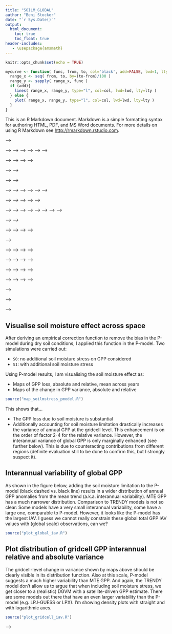 ```yaml
---
title: "SOILM_GLOBAL"
author: "Beni Stocker"
date: "`r Sys.Date()`"
output:
  html_document:
    toc: true
    toc_float: true
header-includes:
   - \usepackage{amsmath}
---
```


```r
knitr::opts_chunk$set(echo = TRUE)
```

```r
mycurve <- function( func, from, to, col='black', add=FALSE, lwd=1, lty=1 ){
  range_x <- seq( from, to, by=(to-from)/100 )
  range_y <- sapply( range_x, func )
  if (add){
    lines( range_x, range_y, type="l", col=col, lwd=lwd, lty=lty )
  } else {
    plot( range_x, range_y, type="l", col=col, lwd=lwd, lty=lty )
  }
}

```

This is an R Markdown document. Markdown is a simple formatting syntax for authoring HTML, PDF, and MS Word documents. For more details on using R Markdown see <http://rmarkdown.rstudio.com>.

<!-- ## Aggregate site data -->

<!-- Collect and aggregate FLUXNET 2015 site scale data to single data frame, using all sites. Aggregation is done for daily data using P-model output and observational data, and for 8-day periods using MTE and MODIS data, combined with observational data (mean over 8-day period) -->
<!-- ```{r aggregate_all, warning=FALSE, eval=FALSE} -->
<!-- source("aggregate_all_fluxnet2015.R") -->
<!-- ``` -->

<!-- ### Indication of a bias under dry conditions -->
<!-- The following boxplots give an indication that GPP model biases are related to drought conditions: Under dry conditions (daily AET/PET<0.95), the models exhibit a higher bias (ratio of modelled over observed GPP). The P-model is unbiased under moist conditions. For both MTE and MODIS GPP the low bias under moist conditions is partially compensated by a high bias (or apparently small bias) under dry conditions. Furthermore, the P-model bias exhibits a relationship to AET/PET: the drier the higher bias. The same is true for MTE and MODIS GPP, although the pattern is not as clear. -->
<!-- ```{r plot_all, fig.width=5, fig.height=4, eval=TRUE} -->
<!-- source("plot_agg_all_fluxnet2015.R") -->
<!-- ``` -->

<!-- Aggregate data as before but now only for a subset of sites where the NN-FLUXNET2015 method performed well. This data includes the NN-predicted values of LUE and fLUE. -->
<!-- ```{r aggregate_nn, warning=FALSE, eval=FALSE} -->
<!-- source("aggregate_nn_fluxnet2015.R") -->
<!-- ``` -->

<!-- ## Fit soil moisture stress function -->
<!-- Derive the soil moisture stress function by fitting a quadratic function to fLUE data derived by (NN FLUXNET2015). The maximum LUE decline at low soil moisture is a function of mean AET/PET (see Fig. 9 in Stocker et al. XXX). Two approaches are shown here. These yield very similar results. -->

<!-- ### Two-step method, fitting fLUE -->
<!-- This approach is based on a linear relationship between the maximum LUE reduction (mean fLUE values in lowest soil moisture bin fLUE$_0$) and mean annual AET/PET. -->
<!-- ```{r linearfit} -->
<!-- load( "data/nice_nn_agg_lue_obs_evi.Rdata" )       # loads 'nice_agg' -->
<!-- ddf <- nice_agg -->
<!-- rm("nice_agg")  # rename to be a bit more concise -->

<!-- ## Use only sites where NN method worked (i.e. that had clear and identifiable soil moisture limitation) -->
<!-- successcodes <- read.csv( paste( myhome, "sofun/utils_sofun/analysis_sofun/fluxnet2015/successcodes.csv", sep="" ), as.is = TRUE ) -->
<!-- do.sites <- dplyr::filter( successcodes, successcode==1 | successcode==2 )$mysitename -->
<!-- ddf <- ddf %>% filter( mysitename %in% do.sites ) -->

<!-- ## Merge mean annual alpha (AET/PET) values into this dataframe -->
<!-- load( "../sofun/utils_sofun/analysis_sofun/fluxnet2015/data/alpha_fluxnet2015.Rdata" )  # loads 'df_alpha' -->
<!-- ddf <- ddf %>% left_join( rename( df_alpha, meanalpha=alpha ), by="mysitename" ) -->
<!-- source("get_linearfit.R") -->
<!-- source("plot_linearfit.R") -->

<!-- # usesites <- read.csv("use_biaseval.csv") %>% mutate( use_biaseval=ifelse(is.na(use_biaseval), FALSE, TRUE ) ) -->
<!-- linearfit  <- get_linearfit( filter( ddf, ratio_obs_mod < 5 ), monthly=FALSE ) -->
<!-- plot_linearfit( linearfit ) -->
<!-- save( linearfit,  file="linearfit.Rdata" ) -->
<!-- ``` -->

<!-- Given fLUE$_0$ as a linear function of mean AET/PET, the soil moisture stress function can be calculated with -->
<!-- ```{r correct_linearfit} -->
<!-- calc_flue_est_alpha <- function( x, alpha, apar, bpar, cpar, dpar ){ -->
<!--   flue0 <- apar + bpar * alpha -->
<!--   beta  <- (flue0 - 1.0) / (cpar - dpar)^2 -->
<!--   flue_est <- beta * (x - dpar)^2 + 1 -->
<!--   return( flue_est ) -->
<!-- } -->

<!-- ## add estimated fLUE to ddf -->
<!-- ddf <- ddf %>% mutate( flue_est = calc_flue_est_alpha( soilm_mean, alpha=meanalpha, apar=coef(linearfit$linmod)[1], bpar=coef(linearfit$linmod)[2], cpar=0.125, dpar=0.75 ) ) -->

<!-- ## evaluate bias~soil moisture -->
<!-- nbins <- 5 -->
<!-- binwidth <- 1/nbins -->
<!-- alphabins <- seq( from=0, to=1, by=binwidth ) -->
<!-- soilmbins <- seq( from=0, to=1, by=binwidth ) -->
<!-- ddf <- ddf %>% mutate( inalphabin = cut( as.numeric(alpha), breaks = alphabins ), insoilmbin = cut( as.numeric(soilm_mean), breaks = soilmbins ) )  -->

<!-- bp <- boxplot( log( bias_pmodel ) ~ insoilmbin, data=ddf, col="tomato", las=1, outline = FALSE, na.rm=TRUE, add=FALSE, at=(soilmbins[1:nbins]+1/nbins*0.3), boxwex=0.03, xlim=c(0,1) ) -->
<!-- bp <- boxplot( log( bias_pmodel * flue_est ) ~ insoilmbin, data=ddf, col="royalblue3", las=1, outline = FALSE, na.rm=TRUE, add=TRUE, at=(soilmbins[1:nbins]+1/nbins*0.6), boxwex=0.03, axes=FALSE, xlim=c(0,1) ) -->
<!-- abline( h=0.0, lty=3 ) -->
<!-- ``` -->

<!-- <!-- ### Non-linear least squares, fitting fLUE -->
<!-- This approach allows the linear relationship between mean AET/PET and the maximum LUE reduction to be freely determined from fitting a quadratic function to fLUE data. In addition to fitting the linear function of fLUE$_0$, here also the "tie-points" are fitted. Fitting is done using the `nlsLM` function of the `minpack.lm` package as follows: -->
<!-- ```{r nlsfit, eval=FALSE} -->
<!-- nlsfit <- nlsLM( -->
<!--                 fvar ~ calc_flue_est_alpha( soilm_mean, meanalpha, apar, bpar, cpar, dpar ), -->
<!--                 data=df, -->
<!--                 start=list( apar=0.11, bpar=0.89, cpar=0.125, dpar=0.75 ), -->
<!--                 lower=c( apar=0.001, bpar=0.5, cpar=0.001, dpar=0.3 ), -->
<!--                 upper=c( apar=0.3, bpar=1.5, cpar=0.3, dpar=1.0 ), -->
<!--                 algorithm="port" -->
<!--                 ) -->
<!-- ``` -->
<!-- Get the fit using daily data, estimate flue and plot bias: -->
<!-- ```{r get_nlsfit} -->
<!-- source("get_nlsfit.R") -->
<!-- nlsfit <- get_nlsfit( ddf, target="fvar", monthly=FALSE, bin=FALSE ) -->
<!-- save( nlsfit, file="nlsfit.Rdata" ) -->

<!-- ## add estimated fLUE to ddf -->
<!-- ddf <- ddf %>% mutate( flue_est = stress_quad_1sided_alpha( soilm_mean, meanalpha, coef(nlsfit)[[ "x0" ]], coef(nlsfit)[[ "apar" ]], coef(nlsfit)[[ "bpar" ]] ) ) -->

<!-- bp <- boxplot( log( bias_pmodel ) ~ insoilmbin, data=ddf, col="tomato", las=1, outline = FALSE, na.rm=TRUE, add=FALSE, at=(soilmbins[1:nbins]+1/nbins*0.3), boxwex=0.05, xlim=c(0,1) ) -->
<!-- bp <- boxplot( log( bias_pmodel * flue_est ) ~ insoilmbin, data=ddf, col="springgreen", las=1, outline = FALSE, na.rm=TRUE, add=TRUE, at=(soilmbins[1:nbins]+1/nbins*0.6), boxwex=0.05, axes=FALSE, xlim=c(0,1) ) -->
<!-- abline( h=0.0, lty=3 ) -->
<!-- ``` -->

<!-- ### Non-linear least squares, binned -->
<!-- This is basically the same as above, but here, we bin the data before fitting in order to avoid underrepresentation of data points where fLUE is low (low soil moisture). -->
<!-- Get the fit using daily data, estimate flue and plot bias: -->
<!-- ```{r get_nlsfit_binned} -->
<!-- source("get_nlsfit.R") -->
<!-- nlsfit <- get_nlsfit( ddf, target="fvar", monthly=FALSE, bin=TRUE ) -->
<!-- save( nlsfit, file="nlsfit_binned.Rdata" ) -->

<!-- ## add estimated fLUE to ddf -->
<!-- ddf <- ddf %>% mutate( flue_est = stress_quad_1sided_alpha( soilm_mean, meanalpha, coef(nlsfit)[[ "x0" ]], coef(nlsfit)[[ "apar" ]], coef(nlsfit)[[ "bpar" ]] ) ) -->

<!-- bp <- boxplot( log( bias_pmodel ) ~ insoilmbin, data=ddf, col="tomato", las=1, outline = FALSE, na.rm=TRUE, add=FALSE, at=(soilmbins[1:nbins]+1/nbins*0.3), boxwex=0.05, xlim=c(0,1) ) -->
<!-- bp <- boxplot( log( bias_pmodel * flue_est ) ~ insoilmbin, data=ddf, col="springgreen3", las=1, outline = FALSE, na.rm=TRUE, add=TRUE, at=(soilmbins[1:nbins]+1/nbins*0.7), boxwex=0.05, axes=FALSE, xlim=c(0,1) ) -->
<!-- abline( h=0.0, lty=3 ) -->
<!-- ``` -->

<!-- ### Two-step method, level 2, target: fvar -->
<!-- Level 2 means that instead defining fLUE0 as the median in lowest bin, we define fLUE0 as the y-axis intersect of the fitted function. This works well but doesn't remove the bias fully. -->
<!-- ```{r get_linearfit2_fvar} -->
<!-- source("get_linearfit2.R") -->
<!-- source("plot_linearfit2.R") -->
<!-- source("stress_quad_1sided.R") -->
<!-- x0_fix <- 0.9 -->
<!-- linearfit2 <- get_linearfit2( ddf, target="fvar", monthly=FALSE, bin=FALSE, x0_fix=x0_fix ) -->
<!-- save( linearfit2, file="linearfit2_fvar.Rdata" ) -->

<!-- ## plot fLUE0 vs. mean alpha -->
<!-- plot_linearfit2( linearfit2, df=NULL ) -->

<!-- ## add estimated fLUE to ddf -->
<!-- ddf <- ddf %>% mutate( flue_est = stress_quad_1sided_alpha( soilm_mean, meanalpha, x0_fix, coef(linearfit2$linmod)[["(Intercept)"]], coef(linearfit2$linmod)[["meanalpha"]] ) ) -->

<!-- ## re-define bins for evaluation -->
<!-- nbins <- 2 -->
<!-- binwidth <- 1/nbins -->
<!-- alphabins <- seq( from=0, to=1, by=binwidth ) -->
<!-- soilmbins <- seq( from=0, to=1, by=binwidth ) -->
<!-- ddf <- ddf %>% mutate( inalphabin = cut( as.numeric(alpha), breaks = alphabins ), insoilmbin = cut( as.numeric(soilm_mean), breaks = soilmbins ) )  -->

<!-- ## plot boxplot: bias by soil moisture bin -->
<!-- bp1 <- boxplot( log( bias_pmodel ) ~ insoilmbin, data=ddf, col="tomato", las=1, outline = FALSE, na.rm=TRUE, add=FALSE, at=(soilmbins[1:nbins]+1/nbins*0.3), boxwex=0.05, xlim=c(0,1) ) -->
<!-- bp4 <- boxplot( log( bias_pmodel * flue_est ) ~ insoilmbin, data=ddf, col="springgreen3", las=1, outline = FALSE, na.rm=TRUE, add=TRUE, at=(soilmbins[1:nbins]+1/nbins*0.7), boxwex=0.05, axes=FALSE, xlim=c(0,1) ) -->
<!-- abline( h=0.0, lty=3 ) -->
<!-- ``` -->

<!--  --> -->
<!-- ### Two-step method, level 2, target: ratio_obs_mod -->
<!-- Level 2 means that instead defining fLUE0 as the median in lowest bin, we define fLUE0 as the y-axis intersect of the fitted function. -->
<!-- ```{r get_linearfit2_ratio} -->
<!-- source("get_linearfit2.R") -->
<!-- source("plot_linearfit2.R") -->
<!-- source("stress_quad_1sided.R") -->

<!-- ## Use fixed point (soil moisture) above which stress function is 1 (no stress) -->
<!-- x0_fix <- 0.9 -->
<!-- linearfit2 <- get_linearfit2( ddf, target="ratio_obs_mod", monthly=FALSE, bin=FALSE, x0_fix=x0_fix ) -->
<!-- save( linearfit2, file="linearfit2_ratio.Rdata" ) -->

<!-- ## plot fLUE0 vs. mean alpha -->
<!-- plot_linearfit2( linearfit2, df=NULL ) -->

<!-- ## add estimated fLUE to ddf -->
<!-- ddf <- ddf %>% mutate( flue_est = stress_quad_1sided_alpha( soilm_mean, meanalpha, x0_fix, coef(linearfit2$linmod)[["(Intercept)"]], coef(linearfit2$linmod)[["meanalpha"]] ) ) -->

<!-- ## re-define bins for evaluation -->
<!-- nbins <- 5 -->
<!-- binwidth <- 1/nbins -->
<!-- alphabins <- seq( from=0, to=1, by=binwidth ) -->
<!-- soilmbins <- seq( from=0, to=1, by=binwidth ) -->
<!-- ddf <- ddf %>% mutate( inalphabin = cut( as.numeric(alpha), breaks = alphabins ), insoilmbin = cut( as.numeric(soilm_mean), breaks = soilmbins ) ) -->

<!-- ## plot boxplot: bias by soil moisture bin -->
<!-- bp1 <- boxplot( log( bias_pmodel ) ~ insoilmbin, data=ddf, col="tomato", las=1, outline = FALSE, na.rm=TRUE, add=FALSE, at=(soilmbins[1:nbins]+1/nbins*0.3), boxwex=0.05, xlim=c(0,1) ) -->
<!-- bp4 <- boxplot( log( bias_pmodel * flue_est ) ~ insoilmbin, data=ddf, col="springgreen3", las=1, outline = FALSE, na.rm=TRUE, add=TRUE, at=(soilmbins[1:nbins]+1/nbins*0.7), boxwex=0.05, axes=FALSE, xlim=c(0,1) ) -->
<!-- abline( h=0.0, lty=3 ) -->
<!-- ``` -->

<!-- <!-- ### Two-step method, level 2, target: ratio_obs_mod, means in 8-day bins --> -->
<!-- <!-- Level 2 means that instead defining fLUE0 as the median in lowest bin, we define fLUE0 as the y-axis intersect of the fitted function. --> -->
<!-- <!-- ```{r get_linearfit2_ratio_agg} --> -->
<!-- <!-- source("get_linearfit2.R") --> -->
<!-- <!-- source("plot_linearfit2.R") --> -->
<!-- <!-- source("stress_quad_1sided.R") --> -->

<!-- <!-- ## Use fixed point (soil moisture) above which stress function is 1 (no stress) --> -->
<!-- <!-- x0_fix <- 0.9 --> -->
<!-- <!-- linearfit2 <- get_linearfit2( ddf, target="ratio_obs_mod", monthly=FALSE, bin=FALSE, x0_fix=x0_fix, agg=8 ) --> -->
<!-- <!-- save( linearfit2, file="linearfit2_ratio_agg.Rdata" ) --> -->

<!-- <!-- ## plot fLUE0 vs. mean alpha --> -->
<!-- <!-- plot_linearfit2( linearfit2, target="ratio_obs_mod", df=NULL ) --> -->

<!-- <!-- ## add estimated fLUE to ddf --> -->
<!-- <!-- ddf <- ddf %>% mutate( flue_est = stress_quad_1sided_alpha( soilm_mean, meanalpha, x0_fix, coef(linearfit2$linmod)[["(Intercept)"]], coef(linearfit2$linmod)[["meanalpha"]] ) ) --> -->

<!-- <!-- ## re-define bins for evaluation --> -->
<!-- <!-- nbins <- 5 --> -->
<!-- <!-- binwidth <- 1/nbins --> -->
<!-- <!-- alphabins <- seq( from=0, to=1, by=binwidth ) --> -->
<!-- <!-- soilmbins <- seq( from=0, to=1, by=binwidth ) --> -->
<!-- <!-- ddf <- ddf %>% mutate( inalphabin = cut( as.numeric(alpha), breaks = alphabins ), insoilmbin = cut( as.numeric(soilm_mean), breaks = soilmbins ) ) --> -->

<!-- <!-- ## plot boxplot: bias by soil moisture bin --> -->
<!-- <!-- bp1 <- boxplot( log( bias_pmodel ) ~ insoilmbin, data=ddf, col="tomato", las=1, outline = FALSE, na.rm=TRUE, add=FALSE, at=(soilmbins[1:nbins]+1/nbins*0.3), boxwex=0.05, xlim=c(0,1) ) --> -->
<!-- <!-- bp4 <- boxplot( log( bias_pmodel * flue_est ) ~ insoilmbin, data=ddf, col="springgreen3", las=1, outline = FALSE, na.rm=TRUE, add=TRUE, at=(soilmbins[1:nbins]+1/nbins*0.7), boxwex=0.05, axes=FALSE, xlim=c(0,1) ) --> -->
<!-- <!-- abline( h=0.0, lty=3 ) --> -->
<!-- <!-- ``` --> -->


<!-- <!-- ### Non-linear least squares, fitting ratio - DOESN'T WORK --> -->
<!-- <!-- This approach allows the linear relationship between mean AET/PET and the maximum LUE reduction to be freely determined from fitting a quadratic function to fLUE data. In addition to fitting the linear function of fLUE$_0$, here also the "tie-points" are fitted. --> -->
<!-- <!-- Get the fit using daily data, estimate flue and plot bias: --> -->
<!-- <!-- ```{r get_nlsfit_ratio} --> -->
<!-- <!-- source("get_nlsfit.R") --> -->
<!-- <!-- x0_fix <- 0.9 --> -->
<!-- <!-- nlsfit <- get_nlsfit( ddf, target="ratio_obs_mod", monthly=FALSE, bin=FALSE, x0_fix=x0_fix ) --> -->
<!-- <!-- save( nlsfit, file="nlsfit.Rdata" ) --> -->

<!-- <!-- ## add estimated fLUE to ddf --> -->
<!-- <!-- ddf <- ddf %>% mutate( flue_est = stress_quad_1sided_alpha( soilm_mean, meanalpha, x0_fix, coef(nlsfit)[[ "apar" ]], coef(nlsfit)[[ "bpar" ]] ) ) --> -->

<!-- <!-- bp <- boxplot( log( bias_pmodel ) ~ insoilmbin, data=ddf, col="tomato", las=1, outline = FALSE, na.rm=TRUE, add=FALSE, at=(soilmbins[1:nbins]+1/nbins*0.3), boxwex=0.05, xlim=c(0,1) ) --> -->
<!-- <!-- bp <- boxplot( log( bias_pmodel * flue_est ) ~ insoilmbin, data=ddf, col="springgreen", las=1, outline = FALSE, na.rm=TRUE, add=TRUE, at=(soilmbins[1:nbins]+1/nbins*0.7), boxwex=0.05, axes=FALSE, xlim=c(0,1) ) --> -->
<!-- <!-- abline( h=0.0, lty=3 ) --> -->
<!-- <!-- ``` --> -->


<!-- ### Estimate fLUE -->
<!-- Finally, all dataframes are complemented with estimated fLUE (adds column `flue_est`). -->
<!-- ```{r complement_flue, eval=FALSE} -->
<!-- source("complement_all.R") -->
<!-- load("linearfit2_ratio_agg.Rdata") -->
<!-- complment_all( linearfit2 ) -->
<!-- ``` -->


<!-- ## Reshape data to align by drought events -->
<!-- This is used for plotting the data -->
<!-- ```{r reshape} -->
<!-- source("execute_reshape_align_nn_fluxnet2015.R") -->
<!-- ``` -->


<!-- ## Plot data to analyse bias, related to drought effect on LUE -->
<!-- ```{r plot_agg} -->
<!-- source("plot_agg_nn_fluxnet2015.R") -->
<!-- ``` -->

<!-- <!-- --> -->

<!-- <!-- 1. Define relationship between fLUE_0 and annual mean AET/PET --> -->
<!-- <!-- ```{r flue_0} --> -->
<!-- <!-- source("get_function_fvar_vs_soilm.R") --> -->
<!-- <!-- ``` --> -->

<!-- <!-- 2. Define correction function (function of soil moisture) for each site --> -->
<!-- <!-- ```{r correctionfunction, eval=FALSE} --> -->
<!-- <!-- source("xxx.R") --> -->
<!-- <!-- ``` --> -->

<!-- <!-- 3. Apply function to estimate fLUE --> -->
<!-- <!-- ```{r, eval=FALSE} --> -->
<!-- <!-- source("xxx.R") --> -->
<!-- <!-- ``` --> -->

<!-- <!-- 4. Calculate corrected GPP --> -->
<!-- <!-- ```{r, eval=FALSE} --> -->
<!-- <!-- source("xxx.R") --> -->
<!-- <!-- ``` --> -->

<!-- <!-- ## Align data by drought events (dbt whether necessary -> check ratio vs. fLUE plot) --> -->

<!-- <!-- ## Plot bias versus dryness --> -->

<!-- <!-- ## in R, get IAV (distribution across gridcells) of P-model before and after soil moisture correction, MODIS GPP, MTE GPP, TRENDY models --> -->

<!-- ### Process GPP datasets outputs -->

<!-- 1. Subset years 1982-2015 for TRENDY outputs -->
<!-- Using CDO: -->
<!-- ```{sh, eval=FALSE} -->
<!-- cdo selyear,1982/2015 CABLE-POP_S2_gpp.nc CABLE-POP_S2_gpp_sub.nc -->
<!-- cdo selyear,1982/2015 CLASS-CTEM_S2_gpp.nc CLASS-CTEM_S2_gpp_sub.nc -->
<!-- cdo selyear,1982/2015 CLM4.5_S2_gpp.nc CLM4.5_S2_gpp_sub.nc -->
<!-- cdo selyear,1982/2015 ISAM_S2_gpp.nc ISAM_S2_gpp_sub.nc -->
<!-- cdo selyear,1982/2015 JSBACH_S2_gpp.nc JSBACH_S2_gpp_sub.nc -->
<!-- cdo selyear,1982/2015 LPJ-GUESS_S2_gpp_fEst_sub.nc LPJ-GUESS_S2_gpp_fEst.nc -->
<!-- cdo selyear,1982/2015 VEGAS_S2_gpp_sub.nc VEGAS_S2_gpp.nc -->
<!-- cdo selyear,1982/2015 VISIT_S2_gpp.nc VISIT_S2_gpp_sub.nc -->
<!-- ``` -->

<!-- Using R for problematic files: -->
<!-- ```{r, eval=FALSE} -->
<!-- source("selyears_dlem.R") -->
<!-- source("selyears_jules.R") -->
<!-- source("selyears_lpx.R") -->
<!-- source("selyears_orchidee.R") -->
<!-- source("selyears_sdgvm.R") -->
<!-- ``` -->

<!-- Using Ferret for JULES. In Ferret: -->
<!-- ``` -->
<!-- go selyears_jules.jnl -->
<!-- ``` -->

<!-- In Bash: -->
<!-- ```{sh, eval=FALSE} -->
<!-- cdo chname,GPP_SUB,gpp CRU-NCEP_1p1.update.vn4.6.S2.Annual.gpp_sub.nc tmp.nc -->
<!-- mv tmp.nc CRU-NCEP_1p1.update.vn4.6.S2.Annual.gpp_sub.nc -->

<!-- cdo chname,gpp.monthly,gpp /Users/benjaminstocker/data/trendy/v5/LPJ-GUESS/S2/LPJ-GUESS_S2_gpp_fEst_sub.nc tmp.nc -->
<!-- mv tmp.nc /Users/benjaminstocker/data/trendy/v5/LPJ-GUESS/S2/LPJ-GUESS_S2_gpp_fEst_sub.nc -->
<!-- ``` -->

<!-- 2. Converting to annual totals. This is a bit complicated here because model output is given in units per seconds and months have variable number of seconds. This reduces time series of TRENDY outputs to 1982-2011, to be used for detrending and IAV calculation in the next step. -->
<!-- ```{r getann, eval=FALSE} -->
<!-- source("get_ann_trendy.R") -->
<!-- source("get_ann_mte.R") -->
<!-- ``` -->

<!-- 3. Detrend, and calculate variance and relative variance. This is a bit complicated here because some TRENDY output is given as totals per gridcell, while most are (correctly) given in per square metre. -->
<!-- ```{r getiav, eval=FALSE} -->
<!-- source("get_iav_trendy.R") -->
<!-- source("get_iav_mte.R") -->
<!-- source("get_iav_pmodel.R") -->
<!-- ``` -->

## Visualise soil moisture effect across space
After deriving an empirical correction function to remove the bias in the P-model during dry soil conditions, I applied this function in the P-model. Two simulations were carried out:

- `S0`: no additional soil moisture stress on GPP considered
- `S1`: with additional soil moisture stress

Using P-model results, I am visualising the soil moisture effect as:

- Maps of GPP loss, absolute and relative, mean across years
- Maps of the change in GPP variance, absolute and relative

```r
source("map_soilmstress_pmodel.R")
```

This shows that...

- The GPP loss due to soil moisture is substantial
- Additionally accounting for soil moisture limitation drastically increases the variance of annual GPP at the gridcell level. This enhancement is on the order of factor 2-4 for the relative variance. However, the interannual variance of global GPP is only marginally enhanced (see further below). This is due to counteracting contributions from different regions (definite evaluation still to be done to confirm this, but I strongly suspect it).

## Interannual variability of global GPP
As shown in the figure below, adding the soil moisture limitation to the P-model (black dashed vs. black line) results in a wider distribution of annual GPP anomalies from the mean trend (a.k.a. interannual variability). MTE GPP has a much narrower distribution. Comparison to TRENDY models is not so clear: Some models have a very small interannual variability, some have a large one, comparable to P-model. However, it looks like the P-model has the largest IAV. I guess we cannot really constrain these global total GPP IAV values with (global scale) observations, can we?

```r
source("plot_global_iav.R")
```

## Plot distribution of gridcell GPP interannual relative and absolute variance
The gridcell-level change in variance shown by maps above should be clearly visible in its distribution function. Also at this scale, P-model suggests a much higher variability than MTE GPP. And again, the TRENDY model don't allow us to argue that when including soil moisture stress, we get closer to a (realistic) DGVM with a satellite-driven GPP estimate. There are some models out there that have an even larger variability than the P-model (e.g. LPJ-GUESS or LPX). I'm showing density plots with straight and with logarithmic axes.
```r
source("plot_gridcell_iav.R")
```

<!-- ## Plot -->

<!-- ## in R/cdo: plot average relative IAV increase due to soil moisture effect as a function of spatial scale (as in Jung) -->

<!-- ## in R Ahlstroem plot -->

<!-- Note that the `echo = FALSE` parameter was added to the code chunk to prevent printing of the R code that generated the plot. --> -->
